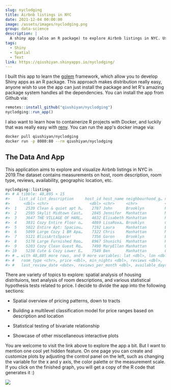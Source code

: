 ```yaml
---
slug: nyclodging
title: Airbnb listings in NYC
date: 2021-12-04 00:00:00
image: /assets/images/nyclodging.png
group: data-science
description: |
  A shiny app (also an R package) to explore Airbnb listings in NYC. Users can select room location, enter housing descriptions, and get price predictions. If you are into maps, there is also a spatial section analyzing the housing's spatial pattern. There are also a gallery of interactive visualizations for EDA.
tags:
  - Shiny
  - Spatial
  - Text
link: https://qiushiyan.shinyapps.io/nyclodging/
---
```



I built this app to learn the [golem](https://github.com/ThinkR-open/golem) framework, which allow you to develop Shiny apps as an R package. This approach makes distribution really easy, anyone wish to use the app can just install the package and let R's amazing package system handles all the dependencies. You can install the app from Github via:

```r
remotes::install_github("qiushiyan/nyclodging")
nyclodging::run_app()
```

I also want to learn how to containerize R projects with Docker, and luckily that was really easy with [renv](https://rstudio.github.io/renv/articles/docker.html). You can run the app's docker image via:

```bash
docker pull qiushiyan/nyclodging
docker run -p 8080:80 --rm qiushiyan/nyclodging
```

## The Data And App

This application aims to explore and visualize Airbnb listings in NYC in 2019.The dataset contains measurements on host, room description, room type, reviews, availability, geographic location, etc.

```r
nyclodging::listings
#> # A tibble: 48,895 × 15
#>    list_id list_description     host_id host_name neighbourhood_g… neighbourhood
#>      <dbl> <chr>                  <dbl> <chr>     <chr>            <chr>
#>  1    2539 Clean & quiet apt h…    2787 John      Brooklyn         Kensington
#>  2    2595 Skylit Midtown Cast…    2845 Jennifer  Manhattan        Midtown
#>  3    3647 THE VILLAGE OF HARL…    4632 Elisabeth Manhattan        Harlem
#>  4    3831 Cozy Entire Floor o…    4869 LisaRoxa… Brooklyn         Clinton Hill
#>  5    5022 Entire Apt: Spaciou…    7192 Laura     Manhattan        East Harlem
#>  6    5099 Large Cozy 1 BR Apa…    7322 Chris     Manhattan        Murray Hill
#>  7    5121 BlissArtsSpace!         7356 Garon     Brooklyn         Bedford-Stuy…
#>  8    5178 Large Furnished Roo…    8967 Shunichi  Manhattan        Hell's Kitch…
#>  9    5203 Cozy Clean Guest Ro…    7490 MaryEllen Manhattan        Upper West S…
#> 10    5238 Cute & Cozy Lower E…    7549 Ben       Manhattan        Chinatown
#> # … with 48,885 more rows, and 9 more variables: lat <dbl>, lon <dbl>,
#> #   room_type <chr>, price <dbl>, min_nights <dbl>, reviews <dbl>,
#> #   last_review_date <date>, reviews_per_month <dbl>, available_days <dbl>
```

There are variety of topics to explore: spatial analysis of housing distrituions, text analysis of room descriptions, and various statistical hypothesis tests related to price. I decide to divide the app into the following sections:

- Spatial overview of pricing patterns, down to tracts

- Building a multilevel classification model for price ranges based on description and location

- Statistical testing of bivariate relationship

- Showcase of other miscellaneous interactive plots

You are welcome to visit the link above to explore the app a bit. But I want to mention one cool yet hidden feature. On one page you can create and customize plots by adjusting the control panel on the left, such as changing the variable for the x and y axis, the color palette or the measurement scale. If you click on the finished graph, you will get a copy of the R code that generates it :)

![](/assets/images/nycloding-plot.png)
